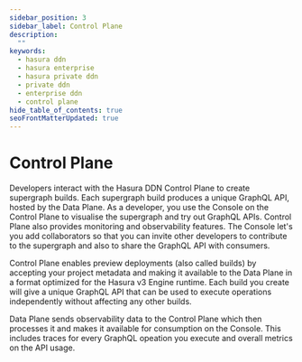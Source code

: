 ```yaml
---
sidebar_position: 3
sidebar_label: Control Plane
description:
  ""
keywords:
  - hasura ddn
  - hasura enterprise
  - hasura private ddn
  - private ddn
  - enterprise ddn
  - control plane
hide_table_of_contents: true
seoFrontMatterUpdated: true
---
```



# Control Plane

Developers interact with the Hasura DDN Control Plane to create supergraph builds.
Each supergraph build produces a unique GraphQL API, hosted by the Data Plane.
As a developer, you use the Console on the Control Plane to visualise the
supergraph and try out GraphQL APIs. Control Plane also provides monitoring and
observability features. The Console let's you add collaborators so that you can
invite other developers to contribute to the supergraph and also to share the 
GraphQL API with consumers.

<Thumbnail src="/img/private-ddn/control_plane.png" alt="Control Plane" />

Control Plane enables preview deployments (also called builds) by accepting your
project metadata and making it available to the Data Plane in a format optimized
for the Hasura v3 Engine runtime. Each build you create will give a unique GraphQL
API that can be used to execute operations independently without affecting any
other builds.

Data Plane sends observability data to the Control Plane which then processes it 
and makes it available for consumption on the Console. This includes traces for 
every GraphQL opeation you execute and overall metrics on the API usage.

